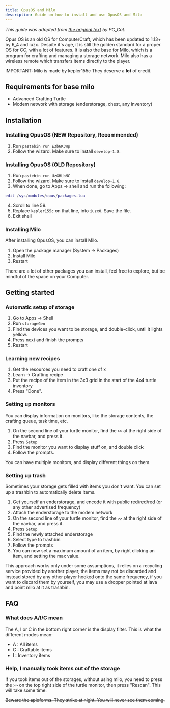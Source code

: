 ```yaml
---
title: OpusOS and Milo
description: Guide on how to install and use OpusOS and Milo
---
```



*This guide was adapted from [the original text](https://p.sc3.io/enAqFNAfy9) by PC_Cat.*

Opus OS is an old OS for ComputerCraft, which has been updated to 1.13+ by 6_4 and iuzx. Despite it's age, it is still the golden standard for a proper OS for CC, with a lot of features. It is also the base for Milo, which is a program for crafting and managing a storage network. Milo also has a wireless remote which transfers items directly to the player.

IMPORTANT: Milo is made by kepler155c
They deserve a **lot** of credit.

## Requirements for base milo
- Advanced Crafting Turtle
- Modem network with storage (enderstorage, chest, any inventory)

## Installation
### Installing OpusOS (NEW Repository, Recommended)

1. Run `pastebin run E3b6K3Wp`
2. Follow the wizard. Make sure to install `develop-1.8`.

### Installing OpusOS (OLD Repository)

1. Run `pastebin run UzGHLbNC`
2. Follow the wizard. Make sure to install `develop-1.8`.
3. When done, go to Apps -> shell and run the following:
```lua
edit /sys/modules/opus/packages.lua
```
4. Scroll to line 59.
5. Replace `kepler155c` on that line, into `iuzx0`. Save the file.
6. Exit shell

### Installing Milo

After installing OpusOS, you can install Milo.

1. Open the package manager (System -> Packages)
2. Install Milo
3. Restart

<Aside type="tip">
There are a lot of other packages you can install, feel free to explore, but be mindful of the space on your Computer.
</Aside>

## Getting started
### Automatic setup of storage

1. Go to Apps -> Shell
2. Run `storageGen`
3. Find the devices you want to be storage, and double-click, until it lights yellow.
4. Press next and finish the prompts
5. Restart

### Learning new recipes

1. Get the resources you need to craft one of x
2. Learn -> Crafting recipe
3. Put the recipe of the item in the 3x3 grid in the start of the 4x4 turtle inventory
4. Press "Done".

### Setting up monitors

You can display information on monitors, like the storage contents, the crafting queue, task time, etc.

1. On the second line of your turtle monitor, find the `>>` at the right side of the navbar, and press it.
2. Press `Setup`
3. Find the monitor you want to display stuff on, and double click
4. Follow the prompts.

<Aside type="tip">
You can have multiple monitors, and display different things on them.
</Aside>

### Setting up trash

Sometimes your storage gets filled with items you don't want. You can set up a trashbin to automatically delete items.

1. Get yourself an enderstorage, and encode it with public red/red/red (or any other advertised frequency)
2. Attach the enderstorage to the modem network
3. On the second line of your turtle monitor, find the `>>` at the right side of the navbar, and press it.
4. Press `Setup`
5. Find the newly attached enderstorage
6. Select type to trashbin
7. Follow the prompts
8. You can now set a maximum amount of an item, by right clicking an item, and setting the max value.

<Aside type="caution">
This approach works only under some assumptions, it relies on a recycling service provided by another player, the items may not be discarded and instead stored by any other player hooked onto the same frequency, if you want to discard them by yourself, you may use a dropper pointed at lava and point milo at it as trashbin.
</Aside>

## FAQ

### What does A/I/C mean
The A, I or C in the bottom right corner is the display filter.
This is what the different modes mean:

- A : All items
- C : Craftable items
- I : Inventory items

### Help, I manually took items out of the storage
If you took items out of the storages, without using milo, you need to press the `>>` on the top right side of the turtle monitor, then press "Rescan". This will take some time.

~~Beware the apioforms. They strike at night. You will never see them coming.~~